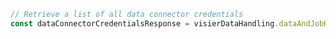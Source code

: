 ```typescript index.ts
// Retrieve a list of all data connector credentials
const dataConnectorCredentialsResponse = visierDataHandling.dataAndJobHandling.dataConnectorCredentials()
```